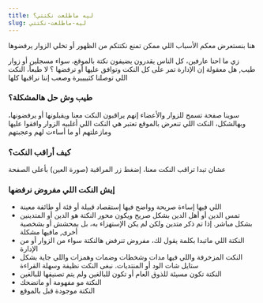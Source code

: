 ```yaml
---
title: ليه ماطلعت نكتتي؟
slug: ليه-ماطلعت-نكتتي
---
```


هنا بنستعرض معكم الأسباب اللي ممكن تمنع نكتتكم من الظهور أو تخلي الزوار يرفضوها

زي ما احنا عارفين، كل الناس يقدرون يضيفون نكتة بالموقع، سواء مسجلين أو زوار طيب, هل معقولة إن الإدارة تمر على كل النكت وتوافق عليها أو ترفضها ؟ لا طبعاً، النكت اللي توصلنا كثييييرة وصعب إننا نراقبها كلها

### طيب وش حل هالمشكلة؟
سوينا صفحة تسمح للزوار والأعضاء إنهم يراقبون النكت معنا ويقبلونها أو يرفضونها، وبهالشكل، النكت اللي تنعرض بالموقع تعتبر هي النكت اللي أغلبيه الزوار وافقوا عليها ومازعلتهم أو ما أساءت لهم وعجبتهم


### كيف أراقب النكت؟
عشان تبدا تراقب النكت معنا، إضغط زر المراقبة (صورة العين) بأعلى الصفحة

### إيش النكت اللي مفروض نرفضها
- اللي فيها إساءة صريحة وواضح فيها إستقصاد قبيلة أو فئة أو طائفة معينة
- تمس الدين أو أهل الدين بشكل صريح ويكون محور النكتة هو الدين أو المتدينين بشكل مباشر. إذا تم ذكر متدين ولكن لم يكن الإستهزاء به، بل بمحشش أو بشخصية أخرى, مافيها مشكلة
- النكتة اللي ماتبدا بكلمة يقول لك، مفروض تنرفض هالنكتة سواء من الزوار أو من الإدارة
- النكت المزخرفة واللي فيها مدات وشخطات وضمات وهمزات واللي جاية بشكل ستايل شات الود أو المنتديات. نبغى النكت نظيفة وسهلة القراءة
- النكتة تكون مسيئة للذوق العام أو تكون للبالغين ولم يتم تصنيفها للبالغين
- النكتة مو مفهومة أو ماتضحك
- النكتة موجودة قبل بالموقع
